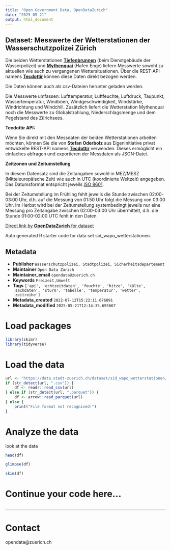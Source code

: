 ```yaml
---
title: "Open Government Data, OpenDataZurich"
date: "2025-05-21"
output: html_document
---
```


## Dataset: Messwerte der Wetterstationen der Wasserschutzpolizei Zürich

Die beiden Wetterstationen [**Tiefenbrunnen**](https://www.tecson-data.ch/zurich/tiefenbrunnen/index.php) (beim Dienstgebäude der Wasserpolizei) und [**Mythenquai**](https://www.tecson-data.ch/zurich/mythenquai/index.php) (Hafen Enge) liefern Messwerte sowohl zu aktuellen wie auch zu vergangenen Wettersituationen. Über die REST-API namens [**Tecdottir**](https://data.stadt-zuerich.ch/showcase/wetterstation-api) können diese Daten direkt bezogen werden.

Die Daten können auch als csv-Dateien herunter geladen werden.

Die Messwerte umfassen: Lufttemperatur, Luftfeuchte, Luftdruck, Taupunkt, Wassertemperatur, Windböen, Windgeschwindigkeit, Windstärke, Windrichtung und Windchill. Zusätzlich liefert die Wetterstation Mythenquai noch die Messwerte zu Globalstrahlung, Niederschlagsmenge und dem Pegelstand des Zürichsees.


**Tecdottir API:**

Wenn Sie direkt mit den Messdaten der beiden Wetterstationen arbeiten möchten, können Sie die von **Stefan Oderbolz** aus Eigeninitiative privat entwickelte REST-API namens [**Tecdottir**](https://data.stadt-zuerich.ch/showcase/wetterstation-api) verwenden. Dieses ermöglicht ein einfaches abfragen und exportieren der Messdaten als JSON-Datei.

**Zeitzonen und Zeitumstellung**

In diesem Datensatz sind die Zeitangaben sowohl in MEZ/MESZ (Mitteleuropäische Zeit) wie auch in UTC (koordinierte Weltzeit) angegeben. Das Datumsformat entspricht jeweils [ISO 8601](https://de.wikipedia.org/wiki/ISO_8601).

Bei der Zeitumstellung im Frühling fehlt jeweils die Stunde zwischen 02:00-03:00 Uhr, d.h. auf die Messung von 01:50 Uhr folgt die Messung von 03:00 Uhr.
Im Herbst wird bei der Zeitumstellung systembedingt jeweils nur eine Messung pro Zeitangabe zwischen 02:00-03:00 Uhr übermittelt, d.h. die Stunde 01:00-02:00 UTC fehlt in den Daten.



[Direct link by **OpenDataZurich** for dataset](https://data.stadt-zuerich.ch/dataset/sid_wapo_wetterstationen)

Auto generated R starter code for data set sid_wapo_wetterstationen.

## Metadata

- **Publisher** `Wasserschutzpolizei, Stadtpolizei, Sicherheitsdepartement`
- **Maintainer** `Open Data Zürich`
- **Maintainer_email** `opendata@zuerich.ch`
- **Keywords** `Freizeit,Umwelt`
- **Tags** `['api', 'echtzeitdaten', 'feuchte', 'hitze', 'kälte', 'sachdaten', 'sturm', 'tabelle', 'temperatur', 'wetter', 'zeitreihe']`
- **Metadata_created** `2022-07-12T15:22:11.076091`
- **Metadata_modified** `2025-05-21T12:14:35.695667`


# Load packages

```r
library(skimr)
library(tidyverse)
```

# Load the data

```r
url <- "https://data.stadt-zuerich.ch/dataset/sid_wapo_wetterstationen/download/messwerte_mythenquai_seit2007-heute.parquet"
if (str_detect(url, ".csv")) {
    df <- readr::read_csv(url)
} else if (str_detect(url, ".parquet")) {
    df <- arrow::read_parquet(url)
} else {
    print("File format not recognised!")
}
```

# Analyze the data

look at the data
```r
head(df)
```

```r
glimpse(df)
```

```r
skim(df)
```

# Continue your code here...

```r

```

------------------------------------------------------------------------

# Contact

opendata@zuerich.ch
